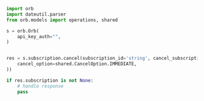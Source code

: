 ```python Cancel.py
import orb
import dateutil.parser
from orb.models import operations, shared

s = orb.Orb(
    api_key_auth="",
)


res = s.subscription.cancel(subscription_id='string', cancel_subscription_params=shared.CancelSubscriptionParams(
    cancel_option=shared.CancelOption.IMMEDIATE,
))

if res.subscription is not None:
    # handle response
    pass
```
